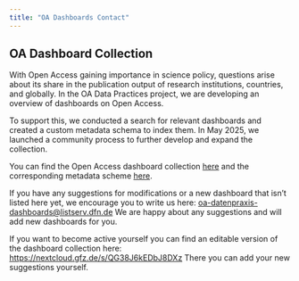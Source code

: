 ```yaml
---
title: "OA Dashboards Contact"
---
```

## OA Dashboard Collection

With Open Access gaining importance in science policy, questions arise about its share in the publication output of research institutions, countries, and globally. In the OA Data Practices project, we are developing an overview of dashboards on Open Access. 

To support this, we conducted a search for relevant dashboards and created a custom metadata schema to index them. In May 2025, we launched a community process to further develop and expand the collection.

You can find the Open Access dashboard collection [here](dashboards.en.qmd) and the corresponding metadata scheme [here](dashboards_schema.en.qmd).

If you have any suggestions for modifications or a new dashboard that isn’t listed here yet, we encourage you to write us here: [oa-datenpraxis-dashboards@listserv.dfn.de](mailto:oa-datenpraxis-dashboards@listserv.dfn.de)
We are happy about any suggestions and will add new dashboards for you.

If you want to become active yourself you can find an editable version of the dashboard collection here: 
[https://nextcloud.gfz.de/s/QG38J6kEDbJ8DXz](https://nextcloud.gfz.de/s/QG38J6kEDbJ8DXz) There you can add your new suggestions yourself. 

